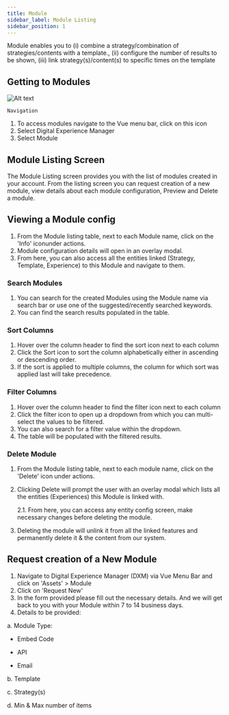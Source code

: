 ```yaml
---
title: Module
sidebar_label: Module Listing
sidebar_position: 1
---
```


<head>

  <title>Module</title>
  <meta
    name="description"
    content="When Making an Angular app a Progressive Web App, the two main requirements are a Service Worker and a Web Manifest. Read to learn more in Ionic's PWA tutorial."
  />
</head>

Module enables you to (i) combine a strategy/combination of strategies/contents with a template., (ii) configure the number of results to be shown, (iii) link strategy(s)/content(s) to specific times on the template

## Getting to Modules

![Alt text](https://d1r1e7xjkfj7nz.cloudfront.net/module1.png 'a title')

`Navigation`

1. To access modules navigate to the Vue menu bar, click on this icon
2. Select Digital Experience Manager
3. Select Module

## Module Listing Screen

The Module Listing screen provides you with the list of modules created in your account. From the listing screen you can request creation of a new module, view details about each module configuration, Preview and Delete a module.

## Viewing a Module config

1. From the Module listing table, next to each Module name, click on the 'Info' iconunder actions.
2. Module configuration details will open in an overlay modal.
3. From here, you can also access all the entities linked (Strategy, Template, Experience) to this Module and navigate to them.

### Search Modules

1. You can search for the created Modules using the Module name via search bar or use one of the suggested/recently searched keywords.
2. You can find the search results populated in the table.

### Sort Columns

1. Hover over the column header to find the sort icon next to each column
2. Click the Sort icon to sort the column alphabetically either in ascending or descending order.
3. If the sort is applied to multiple columns, the column for which sort was applied last will take precedence.

### Filter Columns

1. Hover over the column header to find the filter icon next to each column
2. Click the filter icon to open up a dropdown from which you can multi-select the values to be filtered.
3. You can also search for a filter value within the dropdown.
4. The table will be populated with the filtered results.

### Delete Module

1. From the Module listing table, next to each module name, click on the 'Delete' icon under actions.
2. Clicking Delete will prompt the user with an overlay modal which lists all the entities (Experiences) this Module is linked with.

   2.1. From here, you can access any entity config screen, make necessary changes
   before deleting the module.

3. Deleting the module will unlink it from all the linked features and permanently delete it & the content from our system.

## Request creation of a New Module

1. Navigate to Digital Experience Manager (DXM) via Vue Menu Bar and click on 'Assets' \> Module
2. Click on 'Request New'
3. In the form provided please fill out the necessary details. And we will get back to you with your Module within 7 to 14 business days.
4. Details to be provided:

a. Module Type:

- Embed Code

- API

- Email

b. Template

c. Strategy(s)

d. Min & Max number of items
